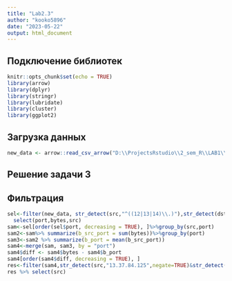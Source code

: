 ```yaml
---
title: "Lab2.3"
author: "kooko5896"
date: "2023-05-22"
output: html_document
---
```


## Подключение библиотек

```r
knitr::opts_chunk$set(echo = TRUE)
library(arrow)
library(dplyr)
library(stringr)
library(lubridate)
library(cluster)
library(ggplot2)
```

## Загрузка данных 

```r
new_data <- arrow::read_csv_arrow("D:\\ProjectsRstudio\\2_sem_R\\LAB1\\gowiththeflow_20190826.csv",schema=schema(timestamp=int64(),src=utf8(),dst=utf8(),port=int32(),bytes=int32()))
```
## Решение задачи 3

## Фильтрация
```r
sel<-filter(new_data, str_detect(src,"^((12|13|14)\\.)"),str_detect(dst,"^((12|13|14)\\.)",negate=TRUE))%>%
  select(port,bytes,src)
sam<-sel[order(sel$port, decreasing = TRUE), ]%>%group_by(src,port)
sam2<-sam%>% summarize(b_src_port = sum(bytes))%>%group_by(port)
sam3<-sam2 %>% summarize(b_port = mean(b_src_port))
sam4<-merge(sam, sam3, by = "port")
sam4$diff <- sam4$bytes - sam4$b_port
sam4[order(sam4$diff, decreasing = TRUE), ]
res<-filter(sam4,str_detect(src,"13.37.84.125",negate=TRUE)&str_detect(src,"13.48.72.30",negate=TRUE)) %>% head(1)
res %>% select(src)
```
